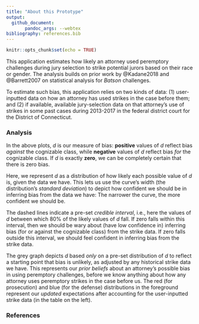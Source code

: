 ```yaml
---
title: "About this Prototype"
output: 
  github_document:
       pandoc_args: --webtex
bibliography: references.bib
---
```


```r
knitr::opts_chunk$set(echo = TRUE)
```

This application estimates how likely an attorney used peremptory challenges during jury selection to strike potential jurors based on their race or gender. The analysis builds on prior work by @Kadane2018 and @Barrett2007 on statistical analysis for _Batson_ challenges. 

To estimate such bias, this application relies on two kinds of data: (1) user-inputted data on how an attorney has used strikes in the case before them; and (2) if available, available jury-selection data on that attorney's use of strikes in some past cases during 2013-2017 in the federal district court for the District of Connecticut.

### Analysis

In the above plots, $d$ is our measure of bias: **positive** values of $d$ reflect bias _against_ the cognizable class, while **negative** values  of $d$ reflect bias _for_ the cognizable class. If $d$ is exactly **zero**, we can be completely certain that there is zero bias.

Here, we represent $d$ as a distribution of how likely each possible value of $d$ is, given the data we have. This lets us use the curve's width (the distribution's *standard deviation*) to depict how confident we should be in inferring bias from the data we have: The narrower the curve, the more confident we should be. 

The dashed lines indicate a pre-set _credible interval_, i.e., here the values of $d$ between which 80% of the likely values of $d$ fall. If zero falls within this interval, then we should be wary about (have low confidence in) inferring bias (for or against the cognizable class) from the strike data. If zero falls outside this interval, we should feel confident in inferring bias from the strike data.

The grey graph depicts $d$ based _only_ on a pre-set distribution of $d$ to reflect a starting point that bias is unlikely, as adjusted by any historical strike data we have. This represents our *prior beliefs* about an attorney's possible bias in using peremptory challenges, before we know anything about how any attorney uses peremptory strikes in the case before us. The red (for prosecution) and blue (for the defense) distributions in the foreground represent our _updated_ expectations after accounting for the user-inputted strike data (in the table on the left).

### References